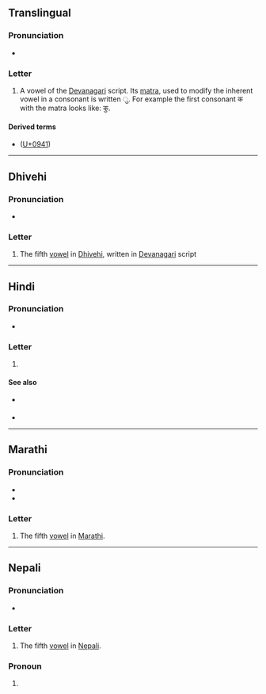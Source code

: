 {{character info}}
==Translingual==

===Pronunciation===
* {{IPA|mul|/ʊ/|/u/}} {{qualifier|varies by language and context}}

===Letter===
{{mul-Deva|u}}

# A vowel of the [[Devanagari]] script. Its [[matra]], used to modify the inherent vowel in a consonant is written &#x0941;. For example the first consonant क with the matra looks like: कु.

====Derived terms====
* {{l|mul|ु}} ([[U+0941]])

----

==Dhivehi==

===Pronunciation===
* {{IPA|dv|[u]}}

===Letter===
{{head|dv|letter|tr=u}}

# The fifth [[vowel]] in [[Dhivehi]], written in [[Devanagari]] script

----

==Hindi==

===Pronunciation===
* {{IPA|hi|/ʊ/}}

===Letter===
{{head|hi|letter}}

# {{n-g|the fifth [[vowel]] in [[Hindi]]}}

====See also====
* {{sense|matra}} {{l|hi|ु}}
* {{list:Devanagari script letters/hi}}

----

==Marathi==

===Pronunciation===
* {{IPA|mr|/u/}}
* {{audio|mr|LL-Q1571 (mar)-नंदिनी रानडे-उ.wav|Audio}}

===Letter===
{{head|mr|letter}}

# The fifth [[vowel]] in [[Marathi]].

----

==Nepali==

===Pronunciation===
* {{ne-IPA}}

===Letter===
{{head|ne|letter}}

# The fifth [[vowel]] in [[Nepali]].

===Pronoun===
{{ne-pronoun}}

# {{nonstandard form of|ne|ऊ}}